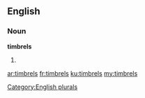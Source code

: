 ==English==

===Noun===
'''timbrels'''

# {{plural of|timbrel}}

[[Category:English plurals]]

[[ar:timbrels]]
[[fr:timbrels]]
[[ku:timbrels]]
[[my:timbrels]]